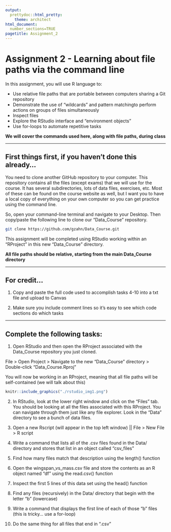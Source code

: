 ```yaml
---
output: 
  prettydoc::html_pretty:
    theme: architect
html_document:
  number_sections=TRUE
pagetitle: Assignment_2
---
```


# **Assignment 2 - Learning about file paths via the command line**

In this assignment, you will use R language to:

+ Use relative file paths that are portable between computers sharing a Git repository
+ Demonstrate the use of "wildcards" and pattern matchingto perform actions on groups of files simultaneously
+ Inspect files
+ Explore the RStudio interface and "environment objects"
+ Use for-loops to automate repetitive tasks

**We will cover the commands used here, along with file paths, during class**

___

## First things first, if you haven't done this already...

You need to clone another GitHub repository to your computer. This repository contains all the files (except exams) that we will use for the course. It has several subdirectories, lots of data files, exercises, etc. Most of these can be found on the course website as well, but I want you to have a local copy of everything on your own computer so you can get practice using the command line. 

So, open your command-line terminal and navigate to your Desktop. Then copy/paste the following line to clone our "Data_Course" repository.

```bash
git clone https://github.com/gzahn/Data_Course.git
```

This assignment will be completed using RStudio working within an "RProject" in this new "Data_Course" directory.

**All file paths should be relative, starting from the main Data_Course directory**

___

## **For credit...**

1.  Copy and paste the full code used to accomplish tasks 4-10 into a txt file and upload to Canvas

2.  Make sure you include comment lines so it's easy to see which code sections do which tasks

____________


## Complete the following tasks:

1.  Open RStudio and then open the RProject associated with the Data_Course repository you just cloned.

File > Open Project > Navigate to the new "Data_Course" directory > Double-click "Data_Course.Rproj"

You will now be working in an RProject, meaning that all file paths will be self-contained (we will talk about this)

```r
knitr::include_graphics("./rstudio_img1.png")
```

2.  In RStudio, look at the lower right window and click on the "Files" tab.  You should be looking at all the files associated with this RProject. You can navigate through them just like any file explorer. Look in the "Data" directory to see a bunch of data files.

3.  Open a new Rscript (will appear in the top left window) || File > New File > R script

4.  Write a command that lists all of the .csv files found in the Data/ directory and stores that list in an object called "csv_files"

5.  Find how many files match that description using the length() function

6.  Open the wingspan_vs_mass.csv file and store the contents as an R object named "df" using the read.csv() function

7.  Inspect the first 5 lines of this data set using the head() function

8.  Find any files (recursively) in the Data/ directory that begin with the letter "b" (lowercase)

9.  Write a command that displays the first line of each of those "b" files (this is tricky... use a for-loop)

10.  Do the same thing for all files that end in ".csv"

<br><br><br><br>
